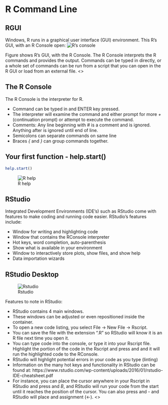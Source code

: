# R Command Line
## RGUI
Windows, R runs in a graphical user interface (GUI) environment. This R's GUI, with an R Console open:
![R's console](images/Rconsole.png)

<article>
Figure \ref{fig:RGUI} shows R's GUI, with the R Console. The R Console interprets the 
R commands and provides the output. Commands can be typed in directly, or a whole set
of commands can be run from a script that you can open in the R GUI or load from an external
file.
<\article>

## The R Console
The R Console is the interpreter for R.

- Command can be typed in and ENTER key pressed.
- The interpreter will examine the command and either prompt for more  *+* (continuation prompt) or attempt to execute the command.
- Comments: Any line beginning with *#* is a comment and is ignored. Anything after is ignored until end of line.
- Semicolons can separate commands on same line
- Braces *{* and *}* can group commands together.



## Your first function - help.start()
```r
help.start()
```
![R help](images/The_R_Language1.png)

## RStudio
Integrated Development Environments (IDE's) such as RStudio come with features to make coding and running code easier. RStudio's features  include:

- Window for writing and highlighting code
- Window that contains the RConsole interpreter
- Hot keys, word completion, auto-parenthesis
- Show what is available in your environment
- Window to interactively store plots, show files, and show help
- Data importation wizards

## RStudio Desktop
![Rstudio](./images/Rstudio.png)
<article>
Features to note in RStudio:

- RStudio contains 4 main windows. 
- These windows can be adjusted or even repositioned inside the container.
- To open a new code listing, you select File -> New File -> Rscript.
- You can save the file with the extension ".R" so RStudio will know it is an R file next time you open it.
- You can type code into the console, or type it into your Rscript file. Highlight the portion of the code in the Rscript and press <Control> and <Enter> and it will run the highlighted code to the RConsole. 
- RStudio will highlight potential errors in your code as you type (linting)
- Information on the many hot keys and functionality in RStudio can be found at: https://www.rstudio.com/wp-content/uploads/2016/01/rstudio-IDE-cheatsheet.pdf
- For instance, you can place the cursor anywhere in your Rscript in RStudio and press *<Control>* and *B*, and RStudio will run your code from the start until it reaches the position of the cursor. You can also press *<Alt>* and *-* and RStudio will place and assignment (<-).
<\article>
